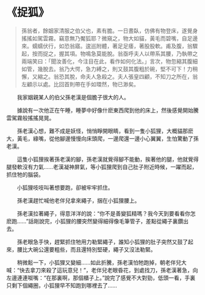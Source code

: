 # 《捉狐》

> 孫翁者，餘姻家清服之伯父也，素有膽。一日晝臥，仿佛有物登床，遂覺身搖搖如駕雲霧。竊意無乃魘狐耶？微窺之，物大如貓，黃毛而碧嘴，自足邊來。蠕蠕伏行，如恐翁寤。逡巡附體，著足足痿，著股股軟。甫及腹，翁驟起，按而捉之，握其項。物鳴急莫能脫。翁亟呼夫人以帶系其腰，乃執帶之兩端笑曰：「聞汝善化，今注目在此，看作如何化法。」言次，物忽縮其腹細如管，幾脫去。翁乃大愕，急力縛之，則又鼓其腹粗於碗，堅不可下！力稍懈，又縮之。翁恐其脫，命夫人急殺之。夫人張皇四顧，不知刀之所在，翁左顧示以處。比回首則帶在手如環然，物已渺矣。

&emsp;&emsp;我家姻親某人的伯父孫老漢是個膽子很大的人。

&emsp;&emsp;據說有一次他正在午睡，睡夢中好像什麽東西爬到他的床上，然後感覺開始騰雲駕霧般搖搖晃晃。

&emsp;&emsp;孫老漢心想，難不成是妖怪，悄悄睜開眼睛，看到一隻小狐狸，大概貓那麽大，黃毛，綠嘴，從他腳邊慢慢向床頭爬，一邊爬還一邊小心翼翼，生怕驚動了孫老漢。

&emsp;&emsp;這隻小狐狸挨著孫老漢的腳，孫老漢就覺得腳不能動，挨著他的腿，他就覺得腿發軟沒有力氣……老漢凝神屏氣，等小狐狸爬到自己肚子附近時候，一躍而起，抓住牠的腦袋。

&emsp;&emsp;小狐狸吱吱叫著想要跑，卻被牢牢抓住。

&emsp;&emsp;孫老漢趕忙喊他老伴兒拿來繩子，捆在小狐狸腰上。

&emsp;&emsp;孫老漢拉著繩子，得意洋洋的說：“你不是善變狐精嗎？我今天到要看看你怎麽跑……”話剛說完，小狐狸的腰突然變得細得像毛筆管子，差點從繩子裏鑽出去。

&emsp;&emsp;孫老眼急手快，趕緊抓住牠用力勒緊繩子，誰知小狐狸的肚子突然又鼓了起來，腰比大碗公還要粗些，而且還特別堅硬，繩子又沒法勒緊。

&emsp;&emsp;稍微鬆一下，小狐狸又變細……如此折騰，孫老漢怕牠跑掉，朝老伴兒大喊：“快去拿刀來殺了這玩意兒！”，老伴兒老眼昏花，到處找刀，孫老漢著急，向左邊連連呶嘴：“在那裏啊，那個櫃子上。”說完了感覺不大對勁，低頭一看，手裏只剩下個繩圈，小狐狸早不知跑到哪裡去了……
